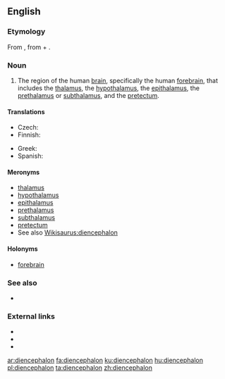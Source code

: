 ==English==

===Etymology===
From {{etyl|NL.|en}}, from {{etyl|grc|en}} {{term|διά||through|tr=dia|lang=grc}} + {{term|ἐγκέφαλος||brain|tr=enkephalos|lang=grc}}.

===Noun===
{{en-noun|pl=diencephalons|pl2=diencephala}}

# {{context|neuroanatomy|lang=en}} The region of the human [[brain]], specifically the human [[forebrain]], that includes the [[thalamus]], the [[hypothalamus]], the [[epithalamus]], the [[prethalamus]] or [[subthalamus]], and the [[pretectum]].

====Translations====
{{trans-top|region of the human brain}}
* Czech: {{t-|cs|mezimozek|m}}
* Finnish: {{t-|fi|väliaivot}}
{{trans-mid}}
* Greek: {{t-|el|διεγκέφαλος|m|tr=diegkéfalos}}
* Spanish: {{t-|es|diencéfalo|m}}
{{trans-bottom}}

====Meronyms====
* [[thalamus]]
* [[hypothalamus]]
* [[epithalamus]]
* [[prethalamus]]
* [[subthalamus]]
* [[pretectum]]
* See also [[Wikisaurus:diencephalon]]

====Holonyms====
* [[forebrain]]

===See also===
* {{pedialite}}

===External links===
* {{R:Webster 1913}}
* {{R:Century 1911}}
* {{R:OneLook}}

[[ar:diencephalon]]
[[fa:diencephalon]]
[[ku:diencephalon]]
[[hu:diencephalon]]
[[pl:diencephalon]]
[[ta:diencephalon]]
[[zh:diencephalon]]